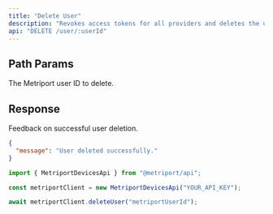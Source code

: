 ```yaml
---
title: "Delete User"
description: "Revokes access tokens for all providers and deletes the user."
api: "DELETE /user/:userId"
---
```


## Path Params

<ParamField path="userId" type="string" required>
  The Metriport user ID to delete.
</ParamField>

## Response

<ResponseField name="message" type="string" required>
  Feedback on successful user deletion.
</ResponseField>

```json
{
  "message": "User deleted successfully."
}
```

<ResponseExample>

```javascript Metriport SDK
import { MetriportDevicesApi } from "@metriport/api";

const metriportClient = new MetriportDevicesApi("YOUR_API_KEY");

await metriportClient.deleteUser("metriportUserId");
```

</ResponseExample>
